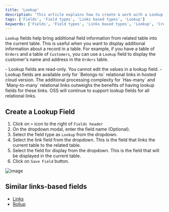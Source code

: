 ```yaml
---
title: 'Lookup'
description: 'This article explains how to create & work with a Lookup field.'
tags: ['Fields', 'Field types', 'Links based types', 'Lookup']
keywords: ['Fields', 'Field types', 'Links based types', 'Lookup', 'Create lookup field']
---
```



`Lookup` fields help bring additional field information from related table into the current table. This is useful when you want to display additional information about a record in a table. For example, if you have a table of `Orders` and a table of `Customers`, you can use a `Lookup` field to display the customer's name and address in the `Orders` table.


<Callout type="note">
- Lookup fields are read-only. You cannot edit the values in a lookup field.
- Lookup fields are available only for `Belongs-to` relational links in hosted cloud version. The additional processing complexity for `Has-many` and `Many-to-many` relational links outweighs the benefits of having lookup fields for these links. OSS will continue to support lookup fields for all relational links.
</Callout>


## Create a Lookup Field

1. Click on `+` icon to the right of `Fields header`
2. On the dropdown modal, enter the field name (Optional).
3. Select the field type as `Lookup` from the dropdown.
4. Select the link field from the dropdown. This is the field that links the current table to the related table.
5. Select the field for display from the dropdown. This is the field that will be displayed in the current table.
6. Click on `Save Field` button.

![image](/img/v2/fields/types/lookup.png)

## Similar links-based fields
- [Links](/docs/product-docs/fields/field-types/links-based/links)
- [Rollup](/docs/product-docs/fields/field-types/links-based/rollup)